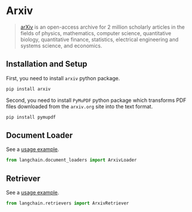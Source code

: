 # Arxiv

>[arXiv](https://arxiv.org/) is an open-access archive for 2 million scholarly articles in the fields of physics, 
> mathematics, computer science, quantitative biology, quantitative finance, statistics, electrical engineering and 
> systems science, and economics.


## Installation and Setup

First, you need to install `arxiv` python package.

```bash
pip install arxiv
```

Second, you need to install `PyMuPDF` python package which transforms PDF files downloaded from the `arxiv.org` site into the text format.

```bash
pip install pymupdf
```

## Document Loader

See a [usage example](/docs/modules/data_connection/document_loaders/integrations/arxiv.html).

```python
from langchain.document_loaders import ArxivLoader
```

## Retriever

See a [usage example](/docs/modules/data_connection/retrievers/integrations/arxiv.html).

```python
from langchain.retrievers import ArxivRetriever
```
